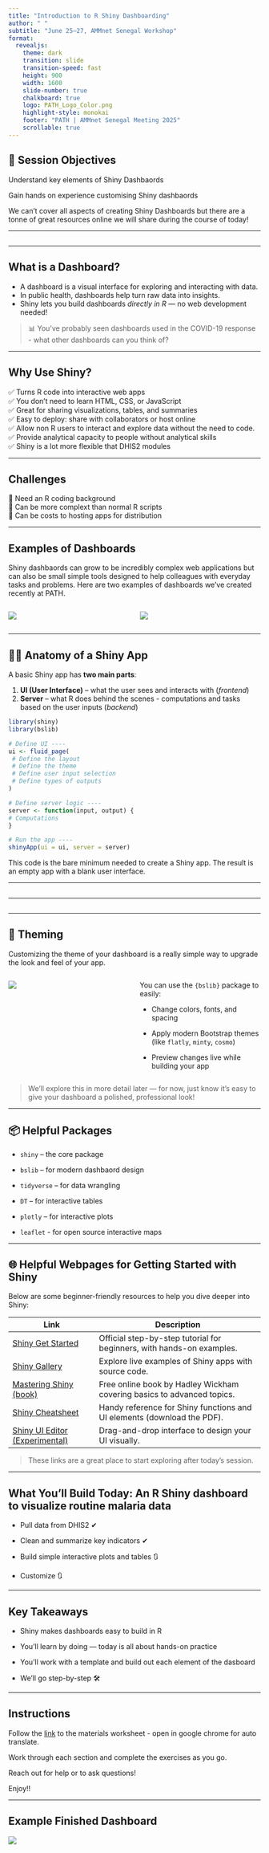 ```yaml
---
title: "Introduction to R Shiny Dashboarding"
author: " "
subtitle: "June 25–27, AMMnet Senegal Workshop"
format:
  revealjs:
    theme: dark
    transition: slide
    transition-speed: fast
    height: 900
    width: 1600
    slide-number: true
    chalkboard: true
    logo: PATH_Logo_Color.png
    highlight-style: monokai
    footer: "PATH | AMMnet Senegal Meeting 2025"
    scrollable: true
---
```


## 🎯 Session Objectives

::: {.fragment .fade-in}
Understand key elements of Shiny Dashbaords
:::

::: {.fragment .fade-in}
Gain hands on experience customising Shiny dashbaords
:::

::: {.fragment .fade-in}
We can't cover all aspects of creating Shiny Dashboards but there are a tonne of great resources online we will share during the course of today!
:::

------------------------------------------------------------------------

##  {background-iframe="https://www.mentimeter.com/app/presentation/alvet43tya1npg7u1fuuh7w9vr1ctuuc/embed" background-interactive="true"}

------------------------------------------------------------------------

## What is a Dashboard?

::: incremental
-   A dashboard is a visual interface for exploring and interacting with data.
-   In public health, dashboards help turn raw data into insights.
-   Shiny lets you build dashboards *directly in R* --- no web development needed!
:::

::: {.fragment .fade-in}
> 📊 You've probably seen dashboards used in the COVID-19 response - what other dashboards can you think of?
:::

------------------------------------------------------------------------

## Why Use Shiny?

✅ Turns R code into interactive web apps\
✅ You don't need to learn HTML, CSS, or JavaScript\
✅ Great for sharing visualizations, tables, and summaries\
✅ Easy to deploy: share with collaborators or host online\
✅ Allow non R users to interact and explore data without the need to code.\
✅ Provide analytical capacity to people without analytical skills\
✅ Shiny is a lot more flexible that DHIS2 modules

------------------------------------------------------------------------

## Challenges

🛑 Need an R coding background\
🛑 Can be more complext than normal R scripts\
🛑 Can be costs to hosting apps for distribution

------------------------------------------------------------------------

## Examples of Dashboards

Shiny dashbaords can grow to be incredibly complex web applications but can also be small simple tools designed to help colleagues with everyday tasks and problems. Here are two examples of dashboards we've created recently at PATH.

::::: columns
::: {.column width="50%"}
![](images/budget-dashboard.PNG)
:::

::: {.column width="50%"}
![](images/step-size.PNG)
:::
:::::

------------------------------------------------------------------------

## 🦵💪 Anatomy of a Shiny App

A basic Shiny app has **two main parts**:

1.  **UI (User Interface)** -- what the user sees and interacts with (*frontend*)
2.  **Server** -- what R does behind the scenes - computations and tasks based on the user inputs (*backend*)

``` r
library(shiny)
library(bslib)

# Define UI ----
ui <- fluid_page(
 # Define the layout
 # Define the theme 
 # Define user input selection
 # Define types of outputs
)

# Define server logic ----
server <- function(input, output) {
# Computations 
}

# Run the app ----
shinyApp(ui = ui, server = server)
```

This code is the bare minimum needed to create a Shiny app. The result is an empty app with a blank user interface.

------------------------------------------------------------------------

##  {background-iframe="https://shiny.posit.co/r/layouts/" background-interactive="True"}

------------------------------------------------------------------------

##  {background-iframe="https://shiny.posit.co/r/components/" background-interactive="True"}

------------------------------------------------------------------------

## 🎨 Theming

Customizing the theme of your dashboard is a really simple way to upgrade the look and feel of your app.

::::: columns
::: {.column width="50%"}
![](images/theming.PNG)
:::

::: {.column width="50%"}
You can use the `{bslib}` package to easily:

-   Change colors, fonts, and spacing

-   Apply modern Bootstrap themes (like `flatly`, `minty`, `cosmo`)

-   Preview changes live while building your app
:::
:::::

::: {.fragment .fade-in}
> We'll explore this in more detail later --- for now, just know it's easy to give your dashboard a polished, professional look!
:::

------------------------------------------------------------------------

## 📦 Helpful Packages

-   `shiny` -- the core package

-   `bslib` -- for modern dashbaord design

-   `tidyverse` -- for data wrangling

-   `DT` -- for interactive tables

-   `plotly` -- for interactive plots

-   `leaflet` - for open source interactive maps

------------------------------------------------------------------------

## 🌐 Helpful Webpages for Getting Started with Shiny

Below are some beginner-friendly resources to help you dive deeper into Shiny:

| Link | Description |
|-------------------------|-----------------------------------------------|
| [Shiny Get Started](https://shiny.posit.co/r/getstarted/) | Official step-by-step tutorial for beginners, with hands-on examples. |
| [Shiny Gallery](https://shiny.posit.co/r/gallery/) | Explore live examples of Shiny apps with source code. |
| [Mastering Shiny (book)](https://mastering-shiny.org/) | Free online book by Hadley Wickham covering basics to advanced topics. |
| [Shiny Cheatsheet](https://posit.co/resources/cheatsheets/) | Handy reference for Shiny functions and UI elements (download the PDF). |
| [Shiny UI Editor (Experimental)](https://shiny.posit.co/r/editor/) | Drag-and-drop interface to design your UI visually. |

::: {.fragment .fade-in}
> These links are a great place to start exploring after today’s session.
:::

------------------------------------------------------------------------

## What You'll Build Today: An R Shiny dashboard to visualize routine malaria data

-   Pull data from DHIS2 ✔

-   Clean and summarize key indicators ✔

-   Build simple interactive plots and tables 🔃

-   Customize 🔃

------------------------------------------------------------------------

## Key Takeaways

::: incremental
-   Shiny makes dashboards easy to build in R

-   You'll learn by doing --- today is all about hands-on practice

-   You'll work with a template and build out each element of the dasboard

-   We'll go step-by-step 🛠️
:::

------------------------------------------------------------------------

## Instructions

Follow the [link](dashboard-workshop-materials.qmd) to the materials worksheet - open in google chrome for auto translate.

Work through each section and complete the exercises as you go.

Reach out for help or to ask questions!

Enjoy!!

------------------------------------------------------------------------

## Example Finished Dashboard

![](images/final-final.PNG)
